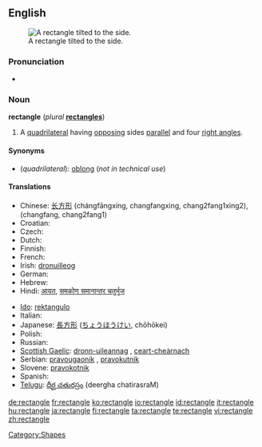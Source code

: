 {{wikipedia}}
==English==
[[Image:Geometry Rectangle.png|thumb|right|A rectangle tilted to the side.]]

===Pronunciation===
*{{audio|en-us-rectangle.ogg|Audio (US)}}

===Noun===
'''rectangle''' (''plural'' '''[[rectangles]]''')

# {{geometry}} A [[quadrilateral]] having [[opposing]] sides [[parallel]] and four [[right angle]]s.

====Synonyms====
*(''quadrilateral''): [[oblong]] (''not in technical use'')

====Translations====
{{trans-top|quadrilateral}}
* Chinese: [[长方形]] (chángfāngxíng, changfangxing, chang2fang1xing2), (changfang, chang2fang1)
* Croatian: {{t-|hr|pravokutnik|m}}
* Czech: {{t-|cs|obdélník|m}}
* Dutch: {{t+|nl|rechthoek}}
* Finnish: {{t+|fi|suorakulmio}}
* French: {{t+|fr|rectangle|m}}
* Irish: [[dronuilleog]]
* German: {{t+|de|Rechteck|n}}
* Hebrew: {{he-translation|מלבן|malbén}} {{m}}
* Hindi: [[आयत]], [[समकोण समानान्तर चतुर्भुज]]
{{trans-mid}}
* [[Ido]]: [[rektangulo]]
* Italian: {{t-|it|rettangolo|m}}
* Japanese: [[長方形]] ([[ちょうほうけい]], chōhōkei)
* Polish: {{t+|pl|prostokąt}}
* Russian: {{t+|ru|прямоугольник|sc=Cyrl}}
* [[Scottish Gaelic]]: [[dronn-uileannag]] {{f}}, [[ceart-cheàrnach]] {{m}}
* Serbian: [[pravougaonik]] {{m}}, [[pravokutnik]] {{m}}
* Slovene: [[pravokotnik]] {{m}}
* Spanish: {{t+|es|rectángulo|m}}
* [[Telugu]]: [[దీర్ఘ చతురస్రం]] (deergha chatirasraM)
{{trans-bottom}}

[[Category:Shapes]]

[[de:rectangle]]
[[fr:rectangle]]
[[ko:rectangle]]
[[io:rectangle]]
[[id:rectangle]]
[[it:rectangle]]
[[hu:rectangle]]
[[ja:rectangle]]
[[fi:rectangle]]
[[ta:rectangle]]
[[te:rectangle]]
[[vi:rectangle]]
[[zh:rectangle]]